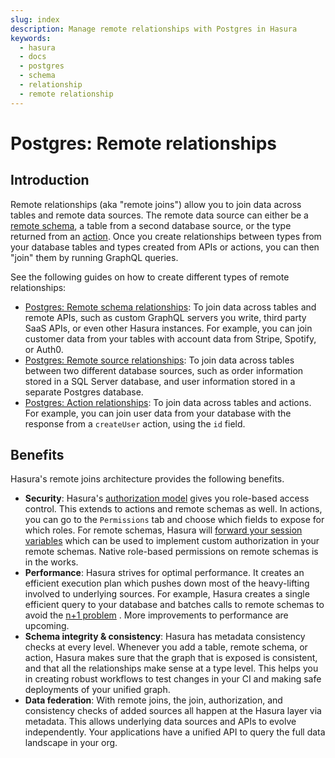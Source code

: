 ```yaml
---
slug: index
description: Manage remote relationships with Postgres in Hasura
keywords:
  - hasura
  - docs
  - postgres
  - schema
  - relationship
  - remote relationship
---
```


# Postgres: Remote relationships

## Introduction

Remote relationships (aka "remote joins") allow you to join data across
tables and remote data sources. The remote data source can either be a
[remote schema](/graphql/core/remote-schemas/index.mdx), a table from a second database source,
or the type returned from an [action](/graphql/core/actions/index.mdx). Once you create
relationships between types from your database tables and types created
from APIs or actions, you can then "join" them by running GraphQL
queries.

See the following guides on how to create different types of remote
relationships:

- [Postgres: Remote schema relationships](/graphql/core/databases/postgres/schema/remote-relationships/remote-schema-relationships.mdx): To join data across tables and
  remote APIs, such as custom GraphQL servers you write, third party
  SaaS APIs, or even other Hasura instances. For example, you can join
  customer data from your tables with account data from Stripe,
  Spotify, or Auth0.
- [Postgres: Remote source relationships](/graphql/core/databases/postgres/schema/remote-relationships/remote-source-relationships.mdx): To join data across tables between
  two different database sources, such as order information stored in
  a SQL Server database, and user information stored in a separate
  Postgres database.
- [Postgres: Action relationships](/graphql/core/databases/postgres/schema/remote-relationships/action-relationships.mdx): To join data across tables and actions.
  For example, you can join user data from your database with the
  response from a `createUser` action, using the `id` field.

## Benefits

Hasura's remote joins architecture provides the following benefits.

- **Security**: Hasura's [authorization model](/graphql/core/auth/authorization/index.mdx) gives
  you role-based access control. This extends to actions and remote
  schemas as well. In actions, you can go to the `Permissions` tab and
  choose which fields to expose for which roles. For remote schemas,
  Hasura will [forward your session variables](/graphql/core/remote-schemas/auth/index.mdx)
  which can be used to implement custom authorization in your remote
  schemas. Native role-based permissions on remote schemas is in the
  works.
- **Performance**: Hasura strives for optimal performance. It creates
  an efficient execution plan which pushes down most of the
  heavy-lifting involved to underlying sources. For example, Hasura
  creates a single efficient query to your database and batches calls
  to remote schemas to avoid the [n+1
  problem](https://hasura.io/learn/graphql/intro-graphql/graphql-server/)
  . More improvements to performance are upcoming.
- **Schema integrity & consistency**: Hasura has metadata consistency
  checks at every level. Whenever you add a table, remote schema, or
  action, Hasura makes sure that the graph that is exposed is
  consistent, and that all the relationships make sense at a type
  level. This helps you in creating robust workflows to test changes
  in your CI and making safe deployments of your unified graph.
- **Data federation**: With remote joins, the join, authorization, and
  consistency checks of added sources all happen at the Hasura layer
  via metadata. This allows underlying data sources and APIs to evolve
  independently. Your applications have a unified API to query the
  full data landscape in your org.
